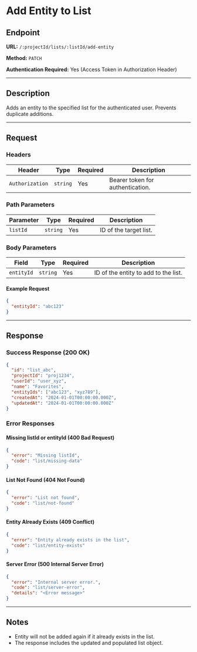 # Add Entity to List

## Endpoint

**URL:** `/:projectId/lists/:listId/add-entity`

**Method:** `PATCH`

**Authentication Required:** Yes (Access Token in Authorization Header)

---

## Description

Adds an entity to the specified list for the authenticated user. Prevents duplicate additions.

---

## Request

### Headers

| Header          | Type     | Required | Description                      |
| --------------- | -------- | -------- | -------------------------------- |
| `Authorization` | `string` | Yes      | Bearer token for authentication. |

### Path Parameters

| Parameter | Type     | Required | Description            |
| --------- | -------- | -------- | ---------------------- |
| `listId`  | `string` | Yes      | ID of the target list. |

### Body Parameters

| Field      | Type     | Required | Description                          |
| ---------- | -------- | -------- | ------------------------------------ |
| `entityId` | `string` | Yes      | ID of the entity to add to the list. |

#### Example Request

```json
{
  "entityId": "abc123"
}
```

---

## Response

### Success Response (200 OK)

```json
{
  "id": "list_abc",
  "projectId": "proj1234",
  "userId": "user_xyz",
  "name": "Favorites",
  "entityIds": ["abc123", "xyz789"],
  "createdAt": "2024-01-01T00:00:00.000Z",
  "updatedAt": "2024-01-01T00:00:00.000Z"
}
```

### Error Responses

#### Missing listId or entityId (400 Bad Request)

```json
{
  "error": "Missing listId",
  "code": "list/missing-data"
}
```

#### List Not Found (404 Not Found)

```json
{
  "error": "List not found",
  "code": "list/not-found"
}
```

#### Entity Already Exists (409 Conflict)

```json
{
  "error": "Entity already exists in the list",
  "code": "list/entity-exists"
}
```

#### Server Error (500 Internal Server Error)

```json
{
  "error": "Internal server error.",
  "code": "list/server-error",
  "details": "<Error message>"
}
```

---

## Notes

- Entity will not be added again if it already exists in the list.
- The response includes the updated and populated list object.
